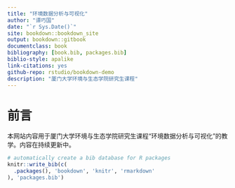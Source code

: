 ```yaml
--- 
title: "环境数据分析与可视化"
author: "谭巧国"
date: "`r Sys.Date()`"
site: bookdown::bookdown_site
output: bookdown::gitbook
documentclass: book
bibliography: [book.bib, packages.bib]
biblio-style: apalike
link-citations: yes
github-repo: rstudio/bookdown-demo
description: "厦门大学环境与生态学院研究生课程"
---
```


# 前言 {-}

本网站内容用于厦门大学环境与生态学院研究生课程“环境数据分析与可视化”的教学。内容在持续更新中。



```r
# automatically create a bib database for R packages
knitr::write_bib(c(
  .packages(), 'bookdown', 'knitr', 'rmarkdown'
), 'packages.bib')
```
